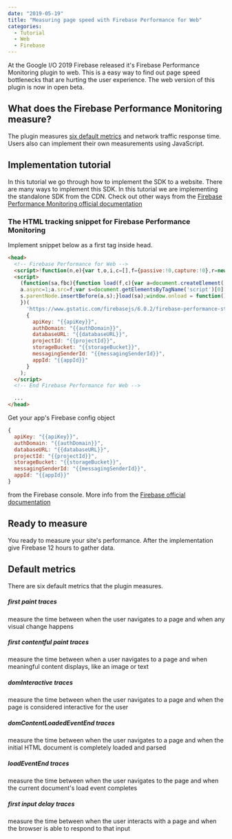 ```yaml
---
date: "2019-05-19"
title: "Measuring page speed with Firebase Performance for Web"
categories:
  - Tutorial
  - Web
  - Firebase
---
```



<YouTube id='0EHSPFvH7vk' />

At the Google I/O 2019 Firebase released it's Firebase Performance Monitoring plugin to web.
This is a easy way to find out page speed bottlenecks that are hurting the user experience.
The web version of this plugin is now in open beta.

## What does the Firebase Performance Monitoring measure?
The plugin measures [six default metrics](#default-metrics) and network traffic response time.
Users also can implement their own measurements using JavaScript.

## Implementation tutorial
In this tutorial we go through how to implement the SDK to a website.
There are many ways to implement this SDK. In this tutorial we are implementing the standalone SDK from the CDN.
Check out other ways from the [Firebase Performance Monitoring official documentation](https://firebase.google.com/docs/perf-mon/get-started-web)
### The HTML tracking snippet for Firebase Performance Monitoring
Implement snippet below as a first tag inside head.
```html
<head>
  <!-- Firebase Performance for Web -->
  <script>!function(n,e){var t,o,i,c=[],f={passive:!0,capture:!0},r=new Date,a="pointerup",u="pointercancel";function p(n,c){t||(t=c,o=n,i=new Date,w(e),s())}function s(){o>=0&&o<i-r&&(c.forEach(function(n){n(o,t)}),c=[])}function l(t){if(t.cancelable){var o=(t.timeStamp>1e12?new Date:performance.now())-t.timeStamp;"pointerdown"==t.type?function(t,o){function i(){p(t,o),r()}function c(){r()}function r(){e(a,i,f),e(u,c,f)}n(a,i,f),n(u,c,f)}(o,t):p(o,t)}}function w(n){["click","mousedown","keydown","touchstart","pointerdown"].forEach(function(e){n(e,l,f)})}w(n),self.perfMetrics=self.perfMetrics||{},self.perfMetrics.onFirstInputDelay=function(n){c.push(n),s()}}(addEventListener,removeEventListener);</script>
  <script>
    (function(sa,fbc){function load(f,c){var a=document.createElement('script');
    a.async=1;a.src=f;var s=document.getElementsByTagName('script')[0];
    s.parentNode.insertBefore(a,s);}load(sa);window.onload = function() {firebase.initializeApp(fbc).performance();};
    })(
      'https://www.gstatic.com/firebasejs/6.0.2/firebase-performance-standalone.js',
      {
        apiKey: "{{apiKey}}",
        authDomain: "{{authDomain}}",
        databaseURL: "{{databaseURL}}",
        projectId: "{{projectId}}",
        storageBucket: "{{storageBucket}}",
        messagingSenderId: "{{messagingSenderId}}",
        appId: "{{appId}}"
      }
    );
  </script>
  <!-- End Firebase Performance for Web -->

  ...
</head>
```
Get your app's Firebase config object
```js
{
  apiKey: "{{apiKey}}",
  authDomain: "{{authDomain}}",
  databaseURL: "{{databaseURL}}",
  projectId: "{{projectId}}",
  storageBucket: "{{storageBucket}}",
  messagingSenderId: "{{messagingSenderId}}",
  appId: "{{appId}}"
}
```
from the Firebase console.
More info from the [Firebase official documentation](https://firebase.google.com/docs/web/setup#config-object)
## Ready to measure
You ready to measure your site's performance. After the implementation give Firebase 12 hours to gather data.

## Default metrics
There are six default metrics that the plugin measures.

##### first paint traces
measure the time between when the user navigates to a page and when any visual change happens
##### first contentful paint traces
measure the time between when a user navigates to a page and when meaningful content displays, like an image or text
##### domInteractive traces
measure the time between when the user navigates to a page and when the page is considered interactive for the user
##### domContentLoadedEventEnd traces
measure the time between when the user navigates to a page and when the initial HTML document is completely loaded and parsed
##### loadEventEnd traces
measure the time between when the user navigates to the page and when the current document's load event completes
##### first input delay traces
measure the time between when the user interacts with a page and when the browser is able to respond to that input
